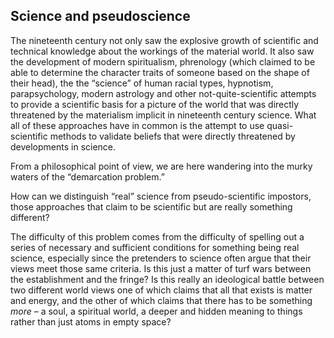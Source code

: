 ## Science and pseudoscience

The nineteenth century not only saw the explosive  growth of scientific and technical knowledge about the workings of the material world. It also saw the development of modern spiritualism, phrenology (which claimed to be able to determine the character traits of someone based on the shape of their head), the the "science" of human racial types, hypnotism, parapsychology, modern astrology and other not-quite-scientific attempts to provide a scientific basis for a picture of the world that was directly threatened by the materialism implicit in nineteenth century science. What all of these approaches have in common is the attempt to use quasi-scientific methods to validate beliefs that were directly threatened by developments in science. 

From a philosophical point of view, we are here wandering into the murky waters of the "demarcation problem."

:::{.question data-latex="" .infobox}

How can we distinguish "real" science from pseudo-scientific impostors, those approaches that claim to be scientific but are really something different?

:::

The difficulty of this problem comes from the difficulty of spelling out a series of necessary and sufficient conditions for something being real science, especially since the pretenders to science often argue that their views meet those same criteria. Is this just a matter of turf wars between the establishment and the fringe? Is this really an ideological battle between two different world views one of which claims that all that exists is matter and energy, and the other of which claims that there has to be something *more* -- a soul, a spiritual world, a deeper and hidden meaning to things rather than just atoms in empty space?